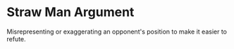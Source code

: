 # Straw Man Argument

Misrepresenting or exaggerating an opponent's position to make it easier to refute.